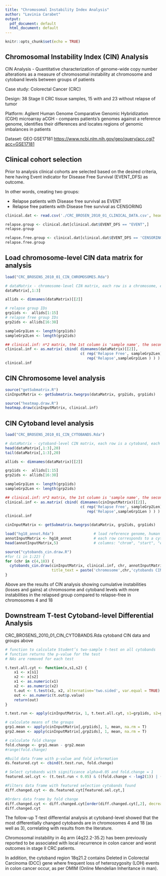 ```yaml
---
title: "Chromosomal Instability Index Analysis"
author: "Lavinia Carabet"
output: 
  pdf_document: default
  html_document: default
---
```


```r
knitr::opts_chunk$set(echo = TRUE)
```

## Chromosomal Instability Index (CIN) Analysis

CIN Analysis - Quantitative characterization of genome-wide copy number alterations as a measure of chromosomal instability at chromosome and cytoband levels between groups of patients

Case study: Colorectal Cancer (CRC)

Design: 38 Stage II CRC tissue samples, 15 with and 23 without relapse of tumor

Platform: Agilent Human Genome Comparative Genomic Hybridization (CGH) microarray
          aCGH - compares patients's genomes against a reference genome, identifies their differences and 
          locates regions of genomic imbalances in patients
          

Dataset: GEO GSE17181 <https://www.ncbi.nlm.nih.gov/geo/query/acc.cgi?acc=GSE17181>

## Clinical cohort selection

Prior to analysis clinical cohorts are selected based on the desired criteria, 
here having Event indicator for Disease Free Survival (EVENT_DFS) as outcome.

In other words, creating two groups:

- Relapse patients with Disease free survival as EVENT
- Relapse free patients with Disease free survival as CENSORING

```r
clinical.dat <- read.csv('./CRC_BROSEN_2010_01_CLINICAL_DATA.csv', header = T)

relapse.group <- clinical.dat[clinical.dat$EVENT_DFS == "EVENT",]
relapse.group

relapse.free.group <- clinical.dat[clinical.dat$EVENT_DFS == 'CENSORING',]
relapse.free.group

```

## Load chromosome-level CIN data matrix for analysis

```r
load("CRC_BROSENS_2010_01_CIN_CHROMOSOMES.Rda")

# dataMatrix - chromosome-level CIN matrix, each row is a chromosome, each column is a sample(patient)
dataMatrix[,1:3]

allids <- dimnames(dataMatrix)[[2]]

# relapse group IDs
grp1ids <-  allids[1:15]
# relapse free group IDs
grp2ids <- allids[16:38]

sampleGrp1Len <- length(grp1ids)
sampleGrp2Len <- length(grp2ids)

## clinical.inf: n*2 matrix, the 1st column is 'sample name', the second is 'label'
clinical.inf <- as.matrix( cbind( dimnames(dataMatrix)[[2]], 
                                  c( rep('Relapse Free', sampleGrp2Len), 
                                     rep('Relapse',sampleGrp1Len ) ) ) )
clinical.inf
```

## CIN Chromosome level analysis

```r
source("getSubmatrix.R")
cinInputMatrix <- getSubmatrix.twogrps(dataMatrix, grp2ids, grp1ids)

source("heatmap.draw.R")
heatmap.draw(cinInputMatrix, clinical.inf)
```

## CIN Cytoband level analysis

```r
load("CRC_BROSENS_2010_01_CIN_CYTOBANDS.Rda")

# dataMatrix - cytoband-level CIN matrix, each row is a cytoband, each column is a sample(patient)
head(dataMatrix[,1:3],20)
tail(dataMatrix[,1:3],20)

allids <- dimnames(dataMatrix)[[2]]

grp1ids <-  allids[1:15]
grp2ids <- allids[16:38]

sampleGrp1Len <- length(grp1ids)
sampleGrp2Len <- length(grp2ids)

## clinical.inf: n*2 matrix, the 1st column is 'sample name', the second is 'label'
clinical.inf <- as.matrix( cbind( dimnames(cinInputMatrix)[[2]], 
                                  c( rep('Relapse Free', sampleGrp2Len), 
                                     rep('Relapse',sampleGrp1Len ) ) ) )
clinical.inf
```

```r
cinInputMatrix <- getSubmatrix.twogrps(dataMatrix, grp2ids, grp1ids)

load("hg18_annot.Rda")                  # load reference genome, human genome 18 data frame
annotInputMatrix <- hg18_annot          # each row corresponds to a cytoband
head(annotInputMatrix,5)                # columns: "chrom", "start", "end", "name", and "stain"

source("cytobands_cin.draw.R")
#for (i in 1:22) {
for (chr in c(4,18)) {
  cytobands_cin.draw(cinInputMatrix, clinical.inf, chr, annotInputMatrix, 
                     title_text = paste('chromosome',chr,'cytobands CIN overview'))
}
```

Above are the results of CIN analysis showing cumulative instabilities (losses and gains) at chromosome and 
cytoband levels with more instabilities in the relapsed group compared to relapse-free in chromosomes 4 and 18 

## Downstream T-test Cytoband-level Differential Analysis

CRC_BROSENS_2010_01_CIN_CYTOBANDS.Rda cytoband CIN data and groups above

```r
# function to calculate Student’s two-sample t-test on all cytobands
# function returns the p-value for the test
# NAs are removed for each test

t.test.all.cyt <- function(x,s1,s2) {
	x1 <- x[s1]
	x2 <- x[s2]
	x1 <- as.numeric(x1)
	x2 <- as.numeric(x2)
	t.out <- t.test(x1, x2, alternative='two.sided', var.equal = TRUE)
	out <- as.numeric(t.out$p.value)
	return(out)
}

t.test.run <- apply(cinInputMatrix, 1, t.test.all.cyt, s1=grp1ids, s2=grp2ids)

# calculate means of the groups 
grp1.mean <- apply(cinInputMatrix[,grp1ids], 1, mean, na.rm = T)
grp2.mean <- apply(cinInputMatrix[,grp2ids], 1, mean, na.rm = T)

# calculate fold change
fold.change <- grp1.mean - grp2.mean 
#range(fold.change)

#Build data frame with p-value and fold information
ds.featured.cyt <- cbind(t.test.run, fold.change)

# Select cytobands with significance alpha=0.05 and fold.change = 1
featured.sel.cyt <- (t.test.run < 0.05) & ((fold.change < -log2(1)) | (fold.change > log2(1)))

#Filters data frame with featured selection cytobands found
diff.changed.cyt <- ds.featured.cyt[featured.sel.cyt,]

#Orders data frame by fold change
diff.changed.cyt <- diff.changed.cyt[order(diff.changed.cyt[,2], decreasing = T),]
diff.changed.cyt
```

The follow-up T-test differential analysis at cytoband-level showed that the most differentially changed cytobands are in chromosomes 4 and 18 (as well as 3), correlating with results from the literature.

Chromosomal instability in 4q arm (4q22.2-35.2) has been previously reported to be associated with local recurrence in colon cancer and worst outcomes in stage II CRC patients. 

In addition, the cytoband region 18q21.2 contains Deleted in Colorectal Carcinoma (DCC) gene where frequent loss of heterozygosity (LOH) events in colon cancer occur, as per OMIM (Online Mendelian Inheritance in man). 



